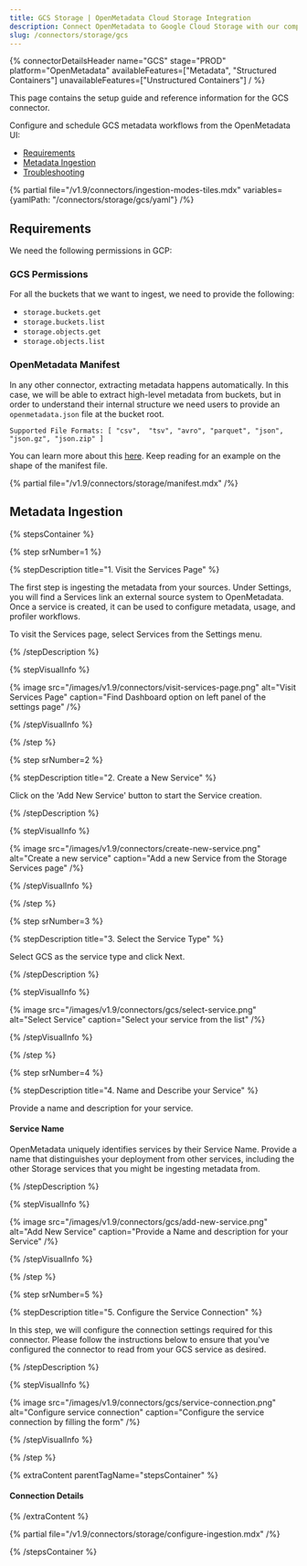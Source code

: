 ```yaml
---
title: GCS Storage | OpenMetadata Cloud Storage Integration
description: Connect OpenMetadata to Google Cloud Storage with our comprehensive GCS connector guide. Setup instructions, configuration options, and best practices included.
slug: /connectors/storage/gcs
---
```




{% connectorDetailsHeader
name="GCS"
stage="PROD"
platform="OpenMetadata"
availableFeatures=["Metadata", "Structured Containers"]
unavailableFeatures=["Unstructured Containers"]
/ %}

This page contains the setup guide and reference information for the GCS connector.

Configure and schedule GCS metadata workflows from the OpenMetadata UI:

- [Requirements](#requirements)
- [Metadata Ingestion](#metadata-ingestion)
- [Troubleshooting](/connectors/storage/gcs/troubleshooting)

{% partial file="/v1.9/connectors/ingestion-modes-tiles.mdx" variables={yamlPath: "/connectors/storage/gcs/yaml"} /%}

## Requirements

We need the following permissions in GCP:

### GCS Permissions

For all the buckets that we want to ingest, we need to provide the following:
- `storage.buckets.get`
- `storage.buckets.list`
- `storage.objects.get`
- `storage.objects.list`


### OpenMetadata Manifest

In any other connector, extracting metadata happens automatically. In this case, we will be able to extract high-level
metadata from buckets, but in order to understand their internal structure we need users to provide an `openmetadata.json`
file at the bucket root.

`Supported File Formats: [ "csv",  "tsv", "avro", "parquet", "json", "json.gz", "json.zip" ]`

You can learn more about this [here](/connectors/storage). Keep reading for an example on the shape of the manifest file.

{% partial file="/v1.9/connectors/storage/manifest.mdx" /%}

## Metadata Ingestion

{% stepsContainer %}

{% step srNumber=1 %}

{% stepDescription title="1. Visit the Services Page" %}

The first step is ingesting the metadata from your sources. Under
Settings, you will find a Services link an external source system to
OpenMetadata. Once a service is created, it can be used to configure
metadata, usage, and profiler workflows.

To visit the Services page, select Services from the Settings menu.

{% /stepDescription %}

{% stepVisualInfo %}

{% image
src="/images/v1.9/connectors/visit-services-page.png"
alt="Visit Services Page"
caption="Find Dashboard option on left panel of the settings page" /%}

{% /stepVisualInfo %}

{% /step %}

{% step srNumber=2 %}

{% stepDescription title="2. Create a New Service" %}

Click on the 'Add New Service' button to start the Service creation.

{% /stepDescription %}

{% stepVisualInfo %}

{% image
src="/images/v1.9/connectors/create-new-service.png"
alt="Create a new service"
caption="Add a new Service from the Storage Services page" /%}

{% /stepVisualInfo %}

{% /step %}

{% step srNumber=3 %}

{% stepDescription title="3. Select the Service Type" %}

Select GCS as the service type and click Next.

{% /stepDescription %}

{% stepVisualInfo %}

{% image
  src="/images/v1.9/connectors/gcs/select-service.png"
  alt="Select Service"
  caption="Select your service from the list" /%}

{% /stepVisualInfo %}

{% /step %}

{% step srNumber=4 %}

{% stepDescription title="4. Name and Describe your Service" %}

Provide a name and description for your service.

#### Service Name

OpenMetadata uniquely identifies services by their Service Name. Provide
a name that distinguishes your deployment from other services, including
the other Storage services that you might be ingesting metadata
from.

{% /stepDescription %}

{% stepVisualInfo %}

{% image
  src="/images/v1.9/connectors/gcs/add-new-service.png"
  alt="Add New Service"
  caption="Provide a Name and description for your Service" /%}

{% /stepVisualInfo %}

{% /step %}

{% step srNumber=5 %}

{% stepDescription title="5. Configure the Service Connection" %}

In this step, we will configure the connection settings required for
this connector. Please follow the instructions below to ensure that
you've configured the connector to read from your GCS service as
desired.

{% /stepDescription %}

{% stepVisualInfo %}

{% image
  src="/images/v1.9/connectors/gcs/service-connection.png"
  alt="Configure service connection"
  caption="Configure the service connection by filling the form" /%}

{% /stepVisualInfo %}

{% /step %}

{% extraContent parentTagName="stepsContainer" %}

#### Connection Details


{% /extraContent %}

<TestConnection />

{% partial file="/v1.9/connectors/storage/configure-ingestion.mdx" /%}

<IngestionScheduleAndDeploy />

{% /stepsContainer %}
